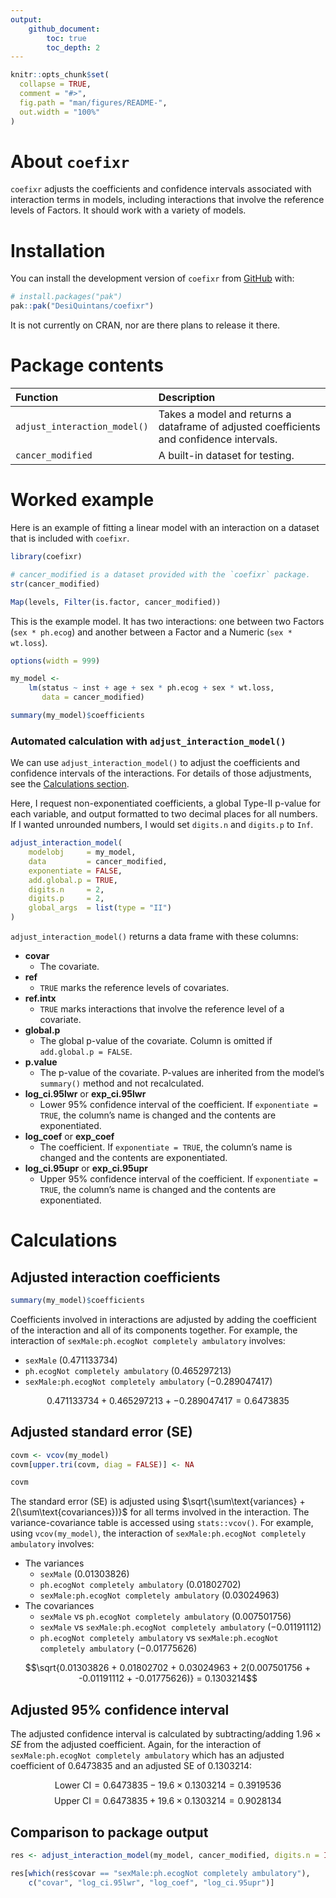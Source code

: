 ```yaml
---
output: 
    github_document:
        toc: true
        toc_depth: 2
---
```


<!-- README.md is generated from README.Rmd. Please edit that file -->

```r
knitr::opts_chunk$set(
  collapse = TRUE,
  comment = "#>",
  fig.path = "man/figures/README-",
  out.width = "100%"
)
```


# About `coefixr`

<!-- badges: start -->
<!-- badges: end -->

`coefixr` adjusts the coefficients and confidence intervals associated with interaction terms in models, including interactions that involve the reference levels of Factors. It should work with a variety of models.


# Installation

You can install the development version of `coefixr` from [GitHub](https://github.com/) with:

``` r
# install.packages("pak")
pak::pak("DesiQuintans/coefixr")
```

It is not currently on CRAN, nor are there plans to release it there.


# Package contents

| Function                     | Description                                                                              |
| :--------------------------- | :--------------------------------------------------------------------------------------- |
| `adjust_interaction_model()` | Takes a model and returns a dataframe of adjusted coefficients and confidence intervals. |
| `cancer_modified`            | A built-in dataset for testing.                                                          |



# Worked example

Here is an example of fitting a linear model with an interaction on a dataset that is included with `coefixr`.

```r
library(coefixr)

# cancer_modified is a dataset provided with the `coefixr` package.
str(cancer_modified)

Map(levels, Filter(is.factor, cancer_modified))
```

This is the example model. It has two interactions: one between two Factors (`sex * ph.ecog`) and another between a Factor and a Numeric (`sex * wt.loss`).

```r
options(width = 999)
```

```r
my_model <- 
    lm(status ~ inst + age + sex * ph.ecog + sex * wt.loss, 
       data = cancer_modified)

summary(my_model)$coefficients
```


### Automated calculation with `adjust_interaction_model()`

We can use `adjust_interaction_model()` to adjust the coefficients and confidence intervals of the interactions. For details of those adjustments, see the [Calculations section](#calculations). 

Here, I request non-exponentiated coefficients, a global Type-II p-value for each variable, and output formatted to two decimal places for all numbers. If I wanted unrounded numbers, I would set `digits.n` and `digits.p` to `Inf`.

```r
adjust_interaction_model(
    modelobj     = my_model, 
    data         = cancer_modified, 
    exponentiate = FALSE,
    add.global.p = TRUE,
    digits.n     = 2, 
    digits.p     = 2,
    global_args  = list(type = "II")
)
```

`adjust_interaction_model()` returns a data frame with these columns:

- **covar**
    - The covariate.
- **ref**
    - `TRUE` marks the reference levels of covariates.
- **ref.intx**
    - `TRUE` marks interactions that involve the reference level of a covariate.
- **global.p**
    - The global p-value of the covariate. Column is omitted if `add.global.p = FALSE`.
- **p.value**
    - The p-value of the covariate. P-values are inherited from the model's `summary()` method and not recalculated.
- **log_ci.95lwr** or **exp_ci.95lwr**
    - Lower 95% confidence interval of the coefficient. If `exponentiate = TRUE`, the column's name is changed and the contents are exponentiated.
- **log_coef** or **exp_coef**
    - The coefficient. If `exponentiate = TRUE`, the column's name is changed and the contents are exponentiated.
- **log_ci.95upr** or **exp_ci.95upr**
    - Upper 95% confidence interval of the coefficient. If `exponentiate = TRUE`, the column's name is changed and the contents are exponentiated.



# Calculations

## Adjusted interaction coefficients

```r
summary(my_model)$coefficients
```

Coefficients involved in interactions are adjusted by adding the coefficient of the interaction and all of its components together. For example, the interaction of `sexMale:ph.ecogNot completely ambulatory` involves:

- `sexMale` ($0.471133734$)
- `ph.ecogNot completely ambulatory` ($0.465297213$)
- `sexMale:ph.ecogNot completely ambulatory` ($-0.289047417$)

$$0.471133734 + 0.465297213 + -0.289047417 = 0.6473835$$


## Adjusted standard error (SE)

```r
covm <- vcov(my_model)
covm[upper.tri(covm, diag = FALSE)] <- NA

covm
```


The standard error (SE) is adjusted using $\sqrt{\sum\text{variances} + 2(\sum\text{covariances})}$ for all terms involved in the interaction. The variance-covariance table is accessed using `stats::vcov()`. For example, using `vcov(my_model)`, the interaction of `sexMale:ph.ecogNot completely ambulatory` involves:

- The variances
    - `sexMale` ($0.01303826$)
    - `ph.ecogNot completely ambulatory` ($0.01802702$)
    - `sexMale:ph.ecogNot completely ambulatory` ($0.03024963$)
- The covariances
    - `sexMale` vs `ph.ecogNot completely ambulatory` ($0.007501756$)
    - `sexMale` vs `sexMale:ph.ecogNot completely ambulatory` ($-0.01191112$)
    - `ph.ecogNot completely ambulatory` vs `sexMale:ph.ecogNot completely ambulatory` ($-0.01775626$)

$$\sqrt{0.01303826 + 0.01802702 + 0.03024963 + 2(0.007501756 + -0.01191112 + -0.01775626)} = 0.1303214$$


## Adjusted 95% confidence interval

The adjusted confidence interval is calculated by subtracting/adding $1.96 \times SE$ from the adjusted coefficient. Again, for the interaction of `sexMale:ph.ecogNot completely ambulatory` which has an adjusted coefficient of $0.6473835$ and an adjusted SE of $0.1303214$:

$$\text{Lower CI} = 0.6473835 - 19.6 \times 0.1303214 = 0.3919536$$
$$\text{Upper CI} = 0.6473835 + 19.6 \times 0.1303214 = 0.9028134$$



## Comparison to package output

```r
res <- adjust_interaction_model(my_model, cancer_modified, digits.n = Inf)

res[which(res$covar == "sexMale:ph.ecogNot completely ambulatory"),
    c("covar", "log_ci.95lwr", "log_coef", "log_ci.95upr")]
```

